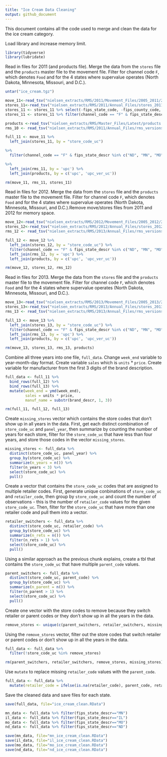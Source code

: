 ```yaml
---
title: "Ice Cream Data Cleaning"
output: github_document
---
```


This document contains all the code used to merge and clean the data for the ice cream category. 

Load library and increase memory limit.
```r
library(tidyverse)
library(lubridate)
```

Read in files for 2011 (and products file). Merge the data from the `stores` file and the `products` master file to the movement file. Filter for channel code `F`, which denotes `Food` and for the 4 states where supervalue operates (North Dakota, Minnesota, Missouri, and D.C.).
```r
untar("ice_cream.tgz")

move_11<-read_tsv("nielsen_extracts/RMS/2011/Movement_Files/2005_2011/2672_2011.tsv")
stores_11<-read_tsv("nielsen_extracts/RMS/2011/Annual_Files/stores_2011.tsv")
stores_11 <- stores_11 %>% select(-fips_state_code, -fips_county_code, -dma_code)
stores_11 <- stores_11 %>% filter(channel_code == "F" & fips_state_descr %in% c("ND", "MN", "MO" ,"IL"))

products <-read_tsv("nielsen_extracts/RMS/Master_Files/Latest/products.tsv", quote="")
rms_10 <- read_tsv("nielsen_extracts/RMS/2011/Annual_Files/rms_versions_2011.tsv")

full_11 <- move_11 %>%
  left_join(stores_11, by = "store_code_uc") 

%>% 
  filter(channel_code == "F" & fips_state_descr %in% c("ND", "MN", "MO" ,"IL"))

%>%
  left_join(rms_11, by = 'upc') %>%
  left_join(products, by = c('upc', 'upc_ver_uc'))

rm(move_11, rms_11, stores_11)
```

Read in files for 2012. Merge the data from the `stores` file and the `products` master file to the movement file. Filter for channel code `F`, which denotes `Food` and for the 4 states where supervalue operates (North Dakota, Minnesota, Missouri, and D.C.).Remove move/stores files from 2011 and 2012 for memory space. 
```r
move_12<-read_tsv("nielsen_extracts/RMS/2012/Movement_Files/2005_2012/2672_2012.tsv")
stores_12<-read_tsv("nielsen_extracts/RMS/2012/Annual_Files/stores_2012.tsv")
rms_12 <- read_tsv("nielsen_extracts/RMS/2013/Annual_Files/rms_versions_2012.tsv")

full_12 <- move_12 %>%
  left_join(stores_12, by = "store_code_uc") %>% 
  filter(channel_code == "F" & fips_state_descr %in% c("ND", "MN", "MO" ,"IL")) %>%
  left_join(rms_12, by = 'upc') %>%
  left_join(products, by = c('upc', 'upc_ver_uc'))

rm(move_12, stores_12, rms_12)
```

Read in files for 2013. Merge the data from the `stores` file and the `products` master file to the movement file. Filter for channel code `F`, which denotes `Food` and for the 4 states where supervalue operates (North Dakota, Minnesota, Missouri, and D.C.).
```r
move_13<-read_tsv("nielsen_extracts/RMS/2013/Movement_Files/2005_2013/2672_2013.tsv")
stores_13<-read_tsv("nielsen_extracts/RMS/2013/Annual_Files/stores_2013.tsv", guess_max=20000)
rms_13 <- read_tsv("nielsen_extracts/RMS/2013/Annual_Files/rms_versions_2013.tsv")

full_13 <- move_13 %>%
  left_join(stores_13, by = "store_code_uc") %>% 
  filter(channel_code == "F" & fips_state_descr %in% c("ND", "MN", "MO" ,"IL")) %>%
  left_join(rms_13, by = 'upc') %>%
  left_join(products, by = c('upc', 'upc_ver_uc'))

rm(move_13, stores_13, rms_13, products)
```

Combine all three years into one file, `full_data`. Change `week_end` variable to year-month-day format. Create
variable `sales` which is `units` * `price`. Create variable for manufacturer from the first 3 digits of the brand
description.
```r
full_data <- full_11 %>%
  bind_rows(full_12) %>%
  bind_rows(full_13) %>%
  mutate(week_end = ymd(week_end), 
         sales = units * price,
         manuf_name = substr(brand_descr, 1, 3))

rm(full_11, full_12, full_13)
```

Create `missing_stores` vector which contains the store codes that don't show up in all years in the data. First,
get each distinct combination of `store_code_uc` and `panel_year`, then summarize by counting the number of years
for each store, filter for the `store_code_uc` that have less than four years, and store those codes in the vector
`missing_stores`.
```r
missing_stores <- full_data %>%
  distinct(store_code_uc, panel_year) %>%
  group_by(store_code_uc) %>%
  summarize(n_years = n()) %>%
  filter(n_years < 3) %>%
  select(store_code_uc) %>%
  pull()
```

Create a vector that contains the `store_code_uc` codes that are assigned to multiple retailer codes. First, generate
unique conbinations of `store_code_uc` and `retailer_code`, then group by `store_code_uc` and count the number of
observations - this is the number of `retailer_code` values for the given `store_code_uc`. Then, filter for the 
`store_code_uc` that have more than one retailer code and pull them into a vector.
```r
retailer_switchers <- full_data %>%
  distinct(store_code_uc, retailer_code) %>%
  group_by(store_code_uc) %>%
  summarize(n_rets = n()) %>%
  filter(n_rets > 1) %>%
  select(store_code_uc) %>%
  pull()
```

Using a similar approach as the previous chunk explains, create a tbl that contains the `store_code_uc` that have
multiple `parent_code` values.
```r
parent_switchers <- full_data %>%
  distinct(store_code_uc, parent_code) %>%
  group_by(store_code_uc) %>%
  summarize(n_parent = n()) %>%
  filter(n_parent > 1) %>%
  select(store_code_uc) %>%
  pull()
```

Create one vector with the store codes to remove because they switch retailer or parent codes or they don't show up
in all the years in the data.
```r
remove_stores <- unique(c(parent_switchers, retailer_switchers, missing_stores))
```

Using the `remove_stores` vector, filter out the store codes that switch retailer or parent codes or don't show up
in all the years in the data.
```r
full_data <- full_data %>%
  filter(!store_code_uc %in% remove_stores)

rm(parent_switchers, retailer_switchers, remove_stores, missing_stores)
```

Use `mutate` to replace missing `retailer_code` values with the `parent_code`.
```r
full_data <- full_data %>%
  mutate(retailer_code = ifelse(is.na(retailer_code), parent_code, retailer_code))
```

Save the cleaned data and save files for each state. 
```r
save(full_data, file="ice_cream_clean.RData")

mn_data <- full_data %>% filter(fips_state_descr=="MN")
il_data <- full_data %>% filter(fips_state_descr=="IL")
mo_data <- full_data %>% filter(fips_state_descr=="MO")
nd_data <- full_data %>% filter(fips_state_descr=="ND")

save(mn_data, file="mn_ice_cream_clean.RData")
save(il_data, file="il_ice_cream_clean.RData")
save(mo_data, file="mo_ice_cream_clean.RData")
save(nd_data, file="nd_ice_cream_clean.RData")
```



